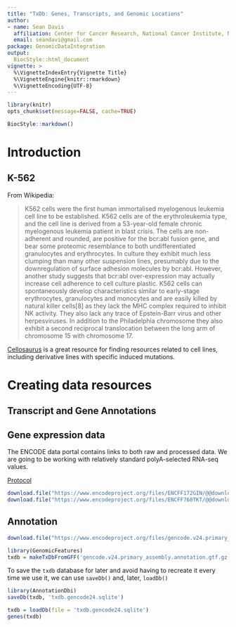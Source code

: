 ```yaml
---
title: "TxDb: Genes, Transcripts, and Genomic Locations"
author: 
- name: Sean Davis
  affiliation: Center for Cancer Research, National Cancer Institute, NIH
  email: seandavi@gmail.com
package: GenomicDataIntegration
output: 
  BiocStyle::html_document
vignette: >
  %\VignetteIndexEntry{Vignette Title}
  %\VignetteEngine{knitr::rmarkdown}
  %\VignetteEncoding{UTF-8}
---
```


```r
library(knitr)
opts_chunk$set(message=FALSE, cache=TRUE)
```

```r
BiocStyle::markdown()
```

# Introduction

## K-562

From Wikipedia:

> K562 cells were the first human immortalised myelogenous leukemia cell line to be established. K562 cells are of the erythroleukemia type, and the cell line is derived from a 53-year-old female chronic myelogenous leukemia patient in blast crisis. The cells are non-adherent and rounded, are positive for the bcr:abl fusion gene, and bear some proteomic resemblance to both undifferentiated granulocytes and erythrocytes. In culture they exhibit much less clumping than many other suspension lines, presumably due to the downregulation of surface adhesion molecules by bcr:abl. However, another study suggests that bcr:abl over-expression may actually increase cell adherence to cell culture plastic. K562 cells can spontaneously develop characteristics similar to early-stage erythrocytes, granulocytes and monocytes and are easily killed by natural killer cells[8] as they lack the MHC complex required to inhibit NK activity. They also lack any trace of Epstein-Barr virus and other herpesviruses. In addition to the Philadelphia chromosome they also exhibit a second reciprocal translocation between the long arm of chromosome 15 with chromosome 17. 

[Cellosaurus](https://web.expasy.org/cellosaurus/CVCL_0004) is a great resource for 
finding resources related to cell lines, including derivative lines with specific 
induced mutations.

# Creating data resources

## Transcript and Gene Annotations



## Gene expression data

The ENCODE data portal contains links to both raw and processed data. We are going to be working
with relatively standard polyA-selected RNA-seq values. 

[Protocol]

```r
download.file("https://www.encodeproject.org/files/ENCFF172GIN/@@download/ENCFF172GIN.tsv", "ENCFF172GIN.tsv")
download.file("https://www.encodeproject.org/files/ENCFF768TKT/@@download/ENCFF768TKT.tsv", "ENCFF768TKT.tsv")
```

[Protocol]: https://www.encodeproject.org/documents/6354169f-86f6-4b59-8322-141005ea44eb/@@download/attachment/Long%20RNA-seq%20pipeline%20overview.pdf

## Annotation

```r
download.file("https://www.encodeproject.org/files/gencode.v24.primary_assembly.annotation/@@download/gencode.v24.primary_assembly.annotation.gtf.gz", "gencode.v24.primary_assembly.annotation.gtf.gz")
```

```r
library(GenomicFeatures)
txdb = makeTxDbFromGFF('gencode.v24.primary_assembly.annotation.gtf.gz')
```

To save the `txdb` database for later and avoid having to recreate it 
every time we use it, we can use `saveDb()` and, later, `loadDb()`

```r
library(AnnotationDbi)
saveDb(txdb, 'txdb.gencode24.sqlite')
```

```r
txdb = loadDb(file = 'txdb.gencode24.sqlite')
genes(txdb)
```

